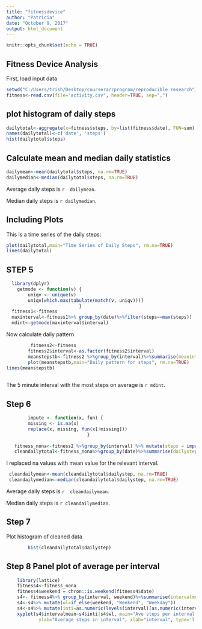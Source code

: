 ---
title: "fitnessdevice"
author: "Patricia"
date: "October 9, 2017"
output: html_document
---

```{r setup, include=FALSE, echo=TRUE}
knitr::opts_chunk$set(echo = TRUE)
```

## Fitness Device Analysis

First, load input data

```{r readdata}
setwd("C:/Users/trish/Desktop/coursera/rprogram/reproducible research")
fitness<-read.csv(file="activity.csv", header=TRUE, sep=",")

```
## plot histogram of daily steps

```{r plothist}
dailytotal<-aggregate(x=fitness$steps, by=list(fitness$date), FUN=sum)
names(dailytotal)<-c('date', 'steps')
hist(dailytotal$steps)

```

## Calculate mean and median daily statistics

```{r calcstats}
dailymean<-mean(dailytotal$steps, na.rm=TRUE)
dailymedian<-median(dailytotal$steps, na.rm=TRUE)

```
Average daily steps is `r  dailymean`.  

Median daily steps is `r dailymedian`.  


## Including Plots

This is a time series of the daily steps:  

```{r timeseries, echo=FALSE}
plot(dailytotal,main="Time Series of Daily Steps", rm.na=TRUE)
lines(dailytotal)
```

## STEP 5 
```{r maxinterval, echo=FALSE}
  library(dplyr)
    getmode <- function(v) {
        uniqv <- unique(v)
        uniqv[which.max(tabulate(match(v, uniqv)))]
                           }
  fitness1<-fitness
  maxinterval<-fitness1%>% group_by(date)%>%filter(steps==max(steps))
  mdint<-getmode(maxinterval$interval)
```
Now calculate daily pattern

```{r dailypattern}

         fitness2<-fitness
        fitness2$interval<-as.factor(fitness2$interval)
        meanstepstb<-fitness2 %>%group_by(interval)%>%summarise(meanint=mean(as.numeric(steps),na.rm=TRUE) )
        plot(meanstepstb,main="Daily pattern for steps", rm.na=TRUE)
lines(meanstepstb)
  
```


The 5 minute interval with the most steps on average is `r mdint`.  

## Step 6
```{r treatna}
        impute <- function(x, fun) {
        missing <- is.na(x)
        replace(x, missing, fun(x[!missing]))
                              }  
    
   fitness_nona<-fitness2 %>%group_by(interval) %>% mutate(steps = impute(steps, mean) )
   cleandailytotal<-fitness_nona%>%group_by(date)%>%summarise(dailystep=sum(steps))
```
 I replaced na values with mean value for the relevant interval.

```{r cleanstats}
 cleandailymean<-mean(cleandailytotal$dailystep, na.rm=TRUE)
 cleandailymedian<-median(cleandailytotal$dailystep, na.rm=TRUE)
```
Average daily steps is `r  cleandailymean`.  

Median daily steps is `r cleandailymedian`.  



## Step 7 
Plot histogram of cleaned data
```{r plotclean, echo=FALSE}
        hist(cleandailytotal$dailystep)
```
 
## Step 8 Panel plot of average per interval

```{r panelplot, echo=FALSE}
    library(lattice)
    fitness4<-fitness_nona
    fitness4$weekend = chron::is.weekend(fitness4$date)
    s4<- fitness4%>% group_by(interval, weekend)%>%summarise(intervalmean=mean(steps))
    s4<-s4%>% mutate(wl=if_else(weekend, "Weekend", "Weekday")) 
    s4<-s4%>% mutate(inti=as.numeric(levels(interval)[as.numeric(interval)]))
    xyplot(s4$intervalmean~s4$inti|s4$wl, main="Ave steps per interval for weekdays and weekends", 
            ylab="Average steps in interval", xlab="interval", type='l')
```

